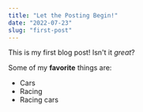 ```yaml
---
title: "Let the Posting Begin!"
date: "2022-07-23"
slug: "first-post"
---
```


This is my first blog post! Isn't it *great*?

Some of my **favorite** things are:

* Cars
* Racing
* Racing cars